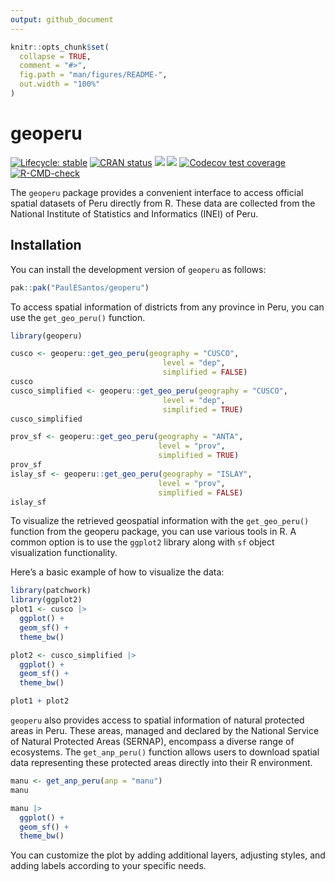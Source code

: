 ```yaml
---
output: github_document
---
```


<!-- README.md is generated from README.Rmd. Please edit that file -->

```r
knitr::opts_chunk$set(
  collapse = TRUE,
  comment = "#>",
  fig.path = "man/figures/README-",
  out.width = "100%"
)
```

# geoperu

<!-- badges: start -->
[![Lifecycle: stable](https://img.shields.io/badge/lifecycle-stable-blue.svg)](https://lifecycle.r-lib.org/articles/stages.html)
[![CRAN status](https://www.r-pkg.org/badges/version/geoperu)](https://CRAN.R-project.org/package=geoperu)
[![](http://cranlogs.r-pkg.org/badges/grand-total/geoperu?color=green)](https://cran.r-project.org/package=geoperu)
[![](http://cranlogs.r-pkg.org/badges/last-week/geoperu?color=green)](https://cran.r-project.org/package=geoperu)
[![Codecov test coverage](https://codecov.io/gh/PaulESantos/geoperu/branch/main/graph/badge.svg)](https://app.codecov.io/gh/PaulESantos/geoperu?branch=main)
[![R-CMD-check](https://github.com/PaulESantos/geoperu/actions/workflows/R-CMD-check.yaml/badge.svg)](https://github.com/PaulESantos/geoperu/actions/workflows/R-CMD-check.yaml)
<!-- badges: end -->

The `geoperu` package provides a convenient interface to access official spatial datasets of Peru directly from R. These data are collected from the National Institute of Statistics and Informatics (INEI) of Peru.

## Installation

You can install the development version of `geoperu` as follows:

``` r
pak::pak("PaulESantos/geoperu")
```

To access spatial information of districts from any province in Peru, you can use the `get_geo_peru()` function.

```r

library(geoperu)

cusco <- geoperu::get_geo_peru(geography = "CUSCO", 
                                  level = "dep",
                                  simplified = FALSE)
cusco
cusco_simplified <- geoperu::get_geo_peru(geography = "CUSCO", 
                                  level = "dep",
                                  simplified = TRUE)
cusco_simplified

prov_sf <- geoperu::get_geo_peru(geography = "ANTA",
                                 level = "prov", 
                                 simplified = TRUE)
prov_sf
islay_sf <- geoperu::get_geo_peru(geography = "ISLAY",
                                 level = "prov", 
                                 simplified = FALSE)
islay_sf
```

To visualize the retrieved geospatial information with the `get_geo_peru()` function from the geoperu package, you can use various tools in R. A common option is to use the `ggplot2` library along with `sf` object visualization functionality.

Here's a basic example of how to visualize the data:

```r
library(patchwork)
library(ggplot2)
plot1 <- cusco |> 
  ggplot() +
  geom_sf() +
  theme_bw()

plot2 <- cusco_simplified |> 
  ggplot() +
  geom_sf() +
  theme_bw()

plot1 + plot2
```

`geoperu` also provides access to spatial information of natural protected areas in Peru. These areas, managed and declared by the National Service of Natural Protected Areas (SERNAP), encompass a diverse range of ecosystems. The `get_anp_peru()` function allows users to download spatial data representing these protected areas directly into their R environment.


```r
manu <- get_anp_peru(anp = "manu")
manu

manu |> 
  ggplot() +
  geom_sf() +
  theme_bw()

```

You can customize the plot by adding additional layers, adjusting styles, and adding labels according to your specific needs.
